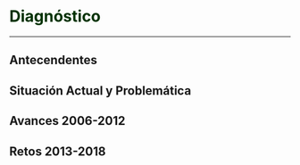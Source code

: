 # **<span style="color:#003300;">Diagnóstico</span>** {#dianostico}

---

## Antecendentes

## Situación Actual y Problemática

## Avances 2006-2012

## Retos 2013-2018
